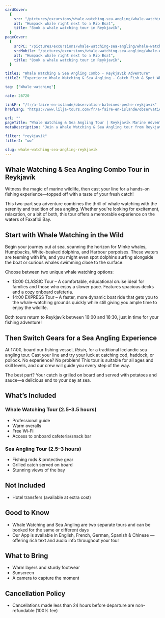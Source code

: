 ```yaml
---
cardCover:
  {
    src: "/pictures/excursions/whale-watching-sea-angling/whale-watching-sea-angling-card.webp",
    alt: "Humpack whale right next to a Rib Boat",
    title: "Book a whale watching tour in Reykjavík",
  }
pageCover:
  {
    srcPC: "/pictures/excursions/whale-watching-sea-angling/whale-watching-sea-angling-header-pc.webp",
    srcMobile: "/pictures/excursions/whale-watching-sea-angling/whale-watching-sea-angling-header-mobile.webp",
    alt: "Humpack whale right next to a Rib Boat",
    title: "Book a whale watching tour in Reykjavík",
  }

title1: "Whale Watching & Sea Angling Combo - Reykjavík Adventure"
title2: "Experience Whale Watching & Sea Angling - Catch Fish & Spot Whales"

tag: ["Whale watching"]

rate: 26720

linkFr: "/fr/a-faire-en-islande/observation-baleines-peche-reykjavik"
hrefLang: "https://www.lilja-tours.com/fr/a-faire-en-islande/observation-baleines-peche-reykjavik/"

url: ""
pageTitle: "Whale Watching & Sea Angling Tour | Reykjavík Marine Adventure"
metaDescription: "Join a Whale Watching & Sea Angling tour from Reykjavík. Spot minke whales, humpbacks, and dolphins before catching fresh fish to grill on board. Book now!"

filter: "reykjavik"
filter2: "ww"

slug: whale-watching-sea-angling-reykjavik
---
```


## Whale Watching & Sea Angling Combo Tour in Reykjavík

Witness the magic of marine wildlife, then cast your line for a hands-on fishing experience—topped off with a taste of your fresh catch!

This two-part sea adventure combines the thrill of whale watching with the serenity and tradition of sea angling. Whether you're looking for excitement, relaxation, or a bit of both, this tour offers a memorable experience on the waters of Faxaflói Bay.

## Start with Whale Watching in the Wild

Begin your journey out at sea, scanning the horizon for Minke whales, Humpbacks, White-beaked dolphins, and Harbour porpoises. These waters are teeming with life, and you might even spot dolphins surfing alongside the boat or curious whales swimming close to the surface.

Choose between two unique whale watching options:

- 13:00 CLASSIC Tour – A comfortable, educational cruise ideal for families and those who enjoy a slower pace. Features spacious decks and a cozy onboard cafeteria.
- 14:00 EXPRESS Tour – A faster, more dynamic boat ride that gets you to the whale-watching grounds quickly while still giving you ample time to enjoy the wildlife.

Both tours return to Reykjavík between 16:00 and 16:30, just in time for your fishing adventure!

## Then Switch Gears for a Sea Angling Experience

At 17:00, board our fishing vessel, _Rósin_, for a traditional Icelandic sea angling tour. Cast your line and try your luck at catching cod, haddock, or pollock. No experience? No problem! This tour is suitable for all ages and skill levels, and our crew will guide you every step of the way.

The best part? Your catch is grilled on board and served with potatoes and sauce—a delicious end to your day at sea.

## What’s Included

### Whale Watching Tour (2.5–3.5 hours)

- Professional guide
- Warm overalls
- Free Wi-Fi
- Access to onboard cafeteria/snack bar

### Sea Angling Tour (2.5–3 hours)

- Fishing rods & protective gear
- Grilled catch served on board
- Stunning views of the bay

## Not Included

- Hotel transfers (available at extra cost)

## Good to Know

- Whale Watching and Sea Angling are two separate tours and can be booked for the same or different days
- Our App is available in English, French, German, Spanish & Chinese — offering rich text and audio info throughout your tour

## What to Bring

- Warm layers and sturdy footwear
- Sunscreen
- A camera to capture the moment

## Cancellation Policy

- Cancellations made less than 24 hours before departure are non-refundable (100% fee)

<script
  type="text/javascript"
  src="https://widgets.bokun.io/assets/javascripts/apps/build/BokunWidgetsLoader.js?bookingChannelUUID=97236c68-b945-4a96-8587-660bdc4c45fd"
  async
></script>

<div
  class="bokunWidget"
  data-src="https://widgets.bokun.io/online-sales/97236c68-b945-4a96-8587-660bdc4c45fd/experience-calendar/4355"
></div>
